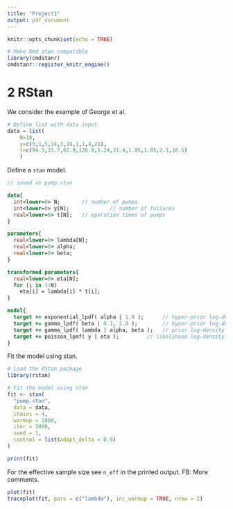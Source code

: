```yaml
---
title: "Project1"
output: pdf_document
---
```


```r
knitr::opts_chunk$set(echo = TRUE)

# Make Rmd stan compatible
library(cmdstanr)
cmdstanr::register_knitr_engine()
```

# 2 RStan

We consider the example of George et al. 

```r
# Define list with data input
data = list(
    N=10, 
    y=c(5,1,5,14,3,19,1,1,4,22), 
    t=c(94.3,15.7,62.9,126.0,5.24,31.4,1.05,1.05,2.1,10.5)
    )
```

Define a `stan` model.

```stan
// saved as pump.stan

data{
  int<lower=0> N;       // number of pumps
  int<lower=0> y[N];             // number of failures
  real<lower=0> t[N];   // operation times of pumps
}

parameters{
  real<lower=0> lambda[N];
  real<lower=0> alpha;
  real<lower=0> beta;
}

transformed parameters{
  real<lower=0> eta[N];
  for (i in 1:N)
    eta[i] = lambda[i] * t[i];
}

model{
  target += exponential_lpdf( alpha | 1.0 );      // hyper-prior log-density
  target += gamma_lpdf( beta | 0.1, 1.0 );        // hyper-prior log-density
  target += gamma_lpdf( lambda | alpha, beta );   // prior log-density
  target += poisson_lpmf( y | eta );         // likelihood log-density
}

```

Fit the model using stan.

```r
# Load the RStan package
library(rstan)

# Fit the model using stan
fit <- stan(
  "pump.stan",
  data = data,
  chains = 4,
  warmup = 1000,
  iter = 2000,
  seed = 1,
  control = list(adapt_delta = 0.9)
)

print(fit)

```

For the effective sample size see `n_eff` in the printed output. FB: More comments.


```r
plot(fit)
traceplot(fit, pars = c("lambda"), inc_warmup = TRUE, nrow = 2)
```